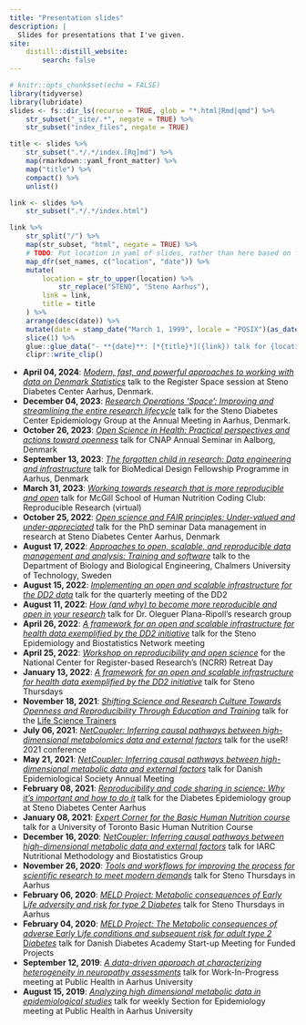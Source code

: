 ```yaml
---
title: "Presentation slides"
description: |
  Slides for presentations that I've given.
site: 
    distill::distill_website:
        search: false
---
```


```r
# knitr::opts_chunk$set(echo = FALSE)
library(tidyverse)
library(lubridate)
slides <- fs::dir_ls(recurse = TRUE, glob = "*.html|Rmd|qmd") %>% 
    str_subset("_site/.*", negate = TRUE) %>% 
    str_subset("index_files", negate = TRUE)

title <- slides %>% 
    str_subset(".*/.*/index.[Rq]md") %>% 
    map(rmarkdown::yaml_front_matter) %>% 
    map("title") %>% 
    compact() %>% 
    unlist()

link <- slides %>% 
    str_subset(".*/.*/index.html") 

link %>%
    str_split("/") %>%
    map(str_subset, "html", negate = TRUE) %>%
    # TODO: Put location in yaml of slides, rather than here based on filename
    map_dfr(set_names, c("location", "date")) %>%
    mutate(
        location = str_to_upper(location) %>%
            str_replace("STENO", "Steno Aarhus"),
        link = link,
        title = title
    ) %>%
    arrange(desc(date)) %>%
    mutate(date = stamp_date("March 1, 1999", locale = "POSIX")(as_date(date))) %>%
    slice(1) %>%
    glue::glue_data("- **{date}**: [*{title}*]({link}) talk for {location}") %>%
    clipr::write_clip()
```

-   **April 04, 2024**: [*Modern, fast, and powerful approaches to working with data on Denmark Statistics*](s/2024-04-04/index.html) talk to the Register Space session at Steno Diabetes Center Aarhus, Denmark.
-   **December 04, 2023**: [*Research Operations 'Space': Improving and streamlining the entire research lifecycle*](s/2023-12-04/index.html) talk for the Steno Diabetes Center Epidemiology Group at the Annual Meeting in Aarhus, Denmark.
-   **October 26, 2023**: [*Open Science in Health: Practical perspectives and actions toward openness*](s/2023-10-26/index.html) talk for CNAP Annual Seminar in Aalborg, Denmark
-   **September 13, 2023**: [*The forgotten child in research: Data engineering and infrastructure*](s/2023-09-13/index.html) talk for BioMedical Design Fellowship Programme in Aarhus, Denmark
-   **March 31, 2023**: [*Working towards research that is more reproducible and open*](s/2023-03-31/index.html) talk for McGill School of Human Nutrition Coding Club: Reproducible Research (virtual)
-   **October 25, 2022**: [*Open science and FAIR principles: Under-valued and under-appreciated*](steno/2022-10-25/index.html) talk for the PhD seminar Data management in research at Steno Diabetes Center Aarhus, Denmark
-   **August 17, 2022**: [*Approaches to open, scalable, and reproducible data management and analysis: Training and software*](misc/2022-08-17/index.html) talk to the Department of Biology and Biological Engineering, Chalmers University of Technology, Sweden
-   **August 15, 2022**: [*Implementing an open and scalable infrastructure for the DD2 data*](misc/2022-08-15/index.html) talk for the quarterly meeting of the DD2
-   **August 11, 2022**: [*How (and why) to become more reproducible and open in your research*](au/2022-08-11/index.html) talk for Dr. Oleguer Plana-Ripoll's research group
-   **April 26, 2022**: [*A framework for an open and scalable infrastructure for health data exemplified by the DD2 initiative*](steno/2022-04-26/index.html) talk for the Steno Epidemiology and Biostatistics Network meeting
-   **April 25, 2022**: [*Workshop on reproducibility and open science*](au/2022-04-25/index.html) for the National Center for Register-based Research's (NCRR) Retreat Day
-   **January 13, 2022**: [*A framework for an open and scalable infrastructure for health data exemplified by the DD2 initiative*](steno/2022-01-13/index.html) talk for Steno Thursdays
-   **November 18, 2021**: [*Shifting Science and Research Culture Towards Openness and Reproducibility Through Education and Training*](misc/2021-11-18/index.html) talk for the [Life Science Trainers](https://lifescitrainers.org/2021/11/09/november-2021-how-i-teach-life-scientists-r/)
-   **July 06, 2021**: [*NetCoupler: Inferring causal pathways between high-dimensional metabolomics data and external factors*](user/2021-07-06/index.html) talk for the useR! 2021 conference
-   **May 21, 2021**: [*NetCoupler: Inferring causal pathways between high-dimensional metabolic data and external factors*](des/2021-05-21/index.html) talk for Danish Epidemiological Society Annual Meeting
-   **February 08, 2021**: [*Reproducibility and code sharing in science: Why it's important and how to do it*](steno/2021-02-08/index.html) talk for the Diabetes Epidemiology group at Steno Diabetes Center Aarhus
-   **January 08, 2021**: [*Expert Corner for the Basic Human Nutrition course*](misc/2021-01-08/index.html) talk for a University of Toronto Basic Human Nutrition Course
-   **December 16, 2020**: [*NetCoupler: Inferring causal pathways between high-dimensional metabolic data and external factors*](iarc/2020-12-16/index.html) talk for IARC Nutritional Methodology and Biostatistics Group
-   **November 26, 2020**: [*Tools and workflows for improving the process for scientific research to meet modern demands*](steno/2020-11-26/index.html) talk for Steno Thursdays in Aarhus
-   **February 06, 2020**: [*MELD Project:* M*etabolic consequences of* E*arly* L*ife adversity and risk for type 2* D*iabetes*](steno/2020-02-06/index.html) talk for Steno Thursdays in Aarhus
-   **February 04, 2020**: [*MELD Project: The* M*etabolic consequences of adverse* E*arly* L*ife conditions and subsequent risk for adult type 2* D*iabetes*](dda/2020-02-04/index.html) talk for Danish Diabetes Academy Start-up Meeting for Funded Projects
-   **September 12, 2019**: [*A data-driven approach at characterizing heterogeneity in neuropathy assessments*](au-ph/2019-09-12/index.html) talk for Work-In-Progress meeting at Public Health in Aarhus University
-   **August 15, 2019**: [*Analyzing high dimensional metabolic data in epidemiological studies*](au-ph/2019-08-15/slides.html) talk for weekly Section for Epidemiology meeting at Public Health in Aarhus University
